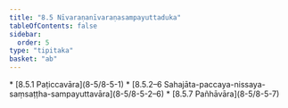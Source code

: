 ```yaml
---
title: "8.5 Nīvaraṇanīvaraṇasampayuttaduka"
tableOfContents: false
sidebar:
  order: 5
type: "tipitaka"
basket: "ab"
---
```



<DynamicBreadcrumb />



<TableOfContents>
* [8.5.1 Paṭiccavāra](8-5/8-5-1)
* [8.5.2–6 Sahajāta-paccaya-nissaya-saṃsaṭṭha-sampayuttavāra](8-5/8-5-2–6)
* [8.5.7 Pañhāvāra](8-5/8-5-7)
</TableOfContents>